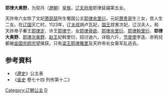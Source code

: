 {{東亞女性歷史人物
| 名稱=耶律大奥野
| 身份=[[辽朝|辽朝]]公主
| 畫像=
| 說明=
| 姓=耶律
| 名=大奥野
| 封爵=[[公主|公主]]
| 位號=
| 封號=
| 出生年=
| 逝世年=
| 父親=[[耶律延禧|耶律延禧]]
| 母親=
|}}
'''耶律大奥野'''，为契丹（[[遼朝|遼朝]]）[[皇族|皇族]]，[[辽天祚帝|辽天祚帝]]耶律延禧第五女。

天祚帝六女除了文妃[[萧瑟瑟|萧瑟瑟]]所生蜀国公主[[耶律余里衍|耶律余里衍]]，元妃[[萧贵哥|萧贵哥]]生三女，宫人生二女。在[[辽国|辽国]]灭亡时，1123年，辽[[太叔|太叔]]胡卢瓦妃，[[国王|国王]]捏里次妃，辽汉夫人，和天祚帝子秦王[[耶律定|耶律定]]、许王[[耶律宁|耶律宁]]，女[[耶律骨欲|耶律骨欲]]、[[耶律余里衍|耶律余里衍]]、[[耶律斡里衍|耶律斡里衍]]、'''耶律大奥野'''、[[耶律次奥野|耶律次奥野]]、[[赵王|赵王]]妃斡里衍，招讨迪六，详稳六斤，[[节度使|节度使]]孛迭、赤狗兒都被[[金国|金国]][[完颜宗望|完颜宗望]]擒获。只有[[梁王|梁王]][[耶律雅里|耶律雅里]]及天祚帝长女乘军乱逃去。
== 参考資料 ==
*《[[遼史|遼史]]》公主表
*《[[金史|金史]] 卷七十四 列传第十二》
{{DEFAULTSORT:Yelu耶律}}
[[Category:辽朝公主|Category:辽朝公主]]
[[Category:耶律氏|D]]